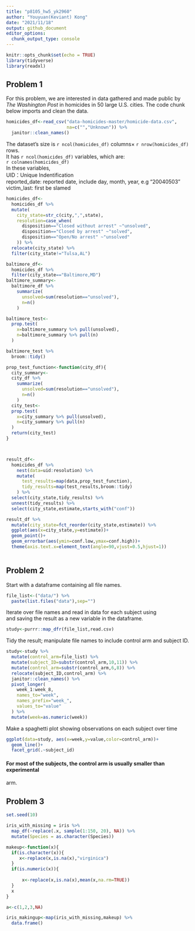 ```yaml
---
title: "p8105_hw5_yk2960"
author: "Youyuan(Keviant) Kong"
date: "2021/11/18"
output: github_document
editor_options: 
  chunk_output_type: console
---
```


```r
knitr::opts_chunk$set(echo = TRUE)
library(tidyverse)
library(readxl)
```

## Problem 1

For this problem, we are interested in data gathered and made public by
_The Washington Post_ in homicides in 50 large U.S. cities. The code 
chunk below imports and clean the data. 
```r
homicides_df<-read_csv("data-homicides-master/homicide-data.csv",
                       na=c("","Unknown")) %>% 
  janitor::clean_names()
```
The dataset's size is
`r ncol(homicides_df)`
columns$\times$ `r nrow(homicides_df)` rows. </br>
It has `r ncol(homicides_df)` variables, which are:</br>
`r colnames(homicides_df)` </br>
In these variables, </br>
UID：Unique Indentification</br>
reported_date: reported date, include day, month, year, e.g "20040503"</br>
victim_last: first be slamed

```r
homicides_df<-
  homicides_df %>% 
  mutate(
    city_state=str_c(city,",",state),
    resolution=case_when(
      disposition=="Closed without arrest" ~"unsolved",
      disposition=="Closed by arrest" ~"solved",
      disposition=="Open/No arrest" ~"unsolved"
    )) %>% 
  relocate(city_state) %>% 
  filter(city_state!="Tulsa,AL")
```



```r

baltimore_df<-
  homicides_df %>% 
  filter(city_state=="Baltimore,MD")
baltimore_summary<-
  baltimore_df %>% 
    summarize(
      unsolved=sum(resolution=="unsolved"),
      n=n()
    )

baltimore_test<-
  prop.test(
    x=baltimore_summary %>% pull(unsolved),
    n=baltimore_summary %>% pull(n)
  )

baltimore_test %>% 
  broom::tidy()

prop_test_function<-function(city_df){
  city_summary<-
  city_df %>% 
    summarize(
      unsolved=sum(resolution=="unsolved"),
      n=n()
    )
  city_test<-
  prop.test(
    x=city_summary %>% pull(unsolved),
    n=city_summary %>% pull(n)
  )
  return(city_test)
}



result_df<-
  homicides_df %>% 
    nest(data=uid:resolution) %>% 
    mutate(
      test_results=map(data,prop_test_function),
      tidy_results=map(test_results,broom::tidy)
    ) %>% 
  select(city_state,tidy_results) %>% 
  unnest(tidy_results) %>% 
  select(city_state,estimate,starts_with("conf"))
```

```r
result_df %>% 
  mutate(city_state=fct_reorder(city_state,estimate)) %>% 
  ggplot(aes(x=city_state,y=estimate))+
  geom_point()+
  geom_errorbar(aes(ymin=conf.low,ymax=conf.high))+
  theme(axis.text.x=element_text(angle=90,vjust=0.5,hjust=1))
 
```

## Problem 2

Start with a dataframe containing all file names.
```r

file_list<-("data/") %>% 
  paste(list.files("data"),sep="") 

```

Iterate over file names and read in data for each subject using </br>
and saving the result as a new variable in the dataframe.
```r
study<-purrr::map_dfr(file_list,read.csv) 

```

Tidy the result; manipulate file names to include control arm and subject ID.
```r
study<-study %>% 
  mutate(control_arm=file_list) %>% 
  mutate(subject_ID=substr(control_arm,10,11)) %>% 
  mutate(control_arm=substr(control_arm,6,8)) %>% 
  relocate(subject_ID,control_arm) %>% 
  janitor::clean_names() %>% 
  pivot_longer(
    week_1:week_8,
    names_to="week",
    names_prefix="week_",
    values_to="value"
  ) %>% 
  mutate(week=as.numeric(week))
```

Make a spaghetti plot showing observations on each subject over time
```r
ggplot(data=study, aes(x=week,y=value,color=control_arm))+
  geom_line()+
  facet_grid(.~subject_id)

```

#### For most of the subjects, the control arm is usually smaller than experimental
arm.

## Problem 3

```r
set.seed(10)

iris_with_missing = iris %>% 
  map_df(~replace(.x, sample(1:150, 20), NA)) %>%
  mutate(Species = as.character(Species))

makeup<-function(x){
  if(is.character(x)){
     x<-replace(x,is.na(x),"virginica")
  }
  if(is.numeric(x)){
 
      x<-replace(x,is.na(x),mean(x,na.rm=TRUE))
  }
  x
}

a<-c(1,2,3,NA)

iris_makingup<-map(iris_with_missing,makeup) %>% 
  data.frame()
```
